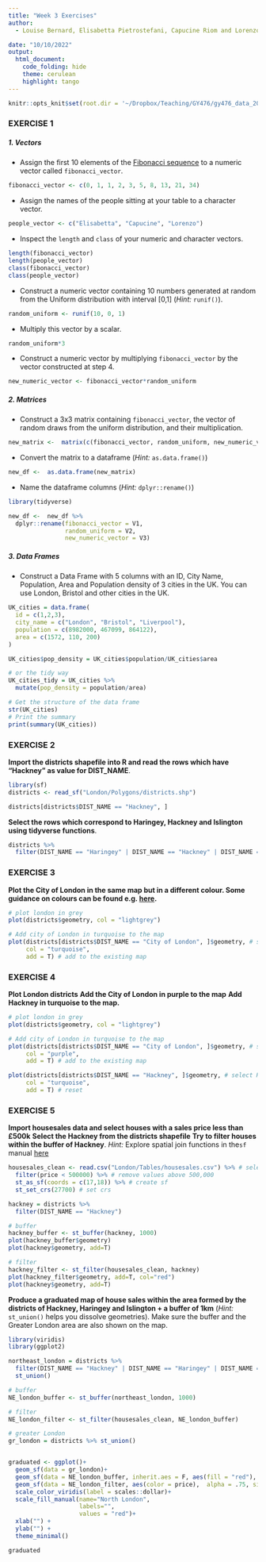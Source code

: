 ```yaml
---
title: "Week 3 Exercises"
author:
  - Louise Bernard, Elisabetta Pietrostefani, Capucine Riom and Lorenzo Sileci

date: "10/10/2022"
output: 
  html_document:
    code_folding: hide
    theme: cerulean 
    highlight: tango
---
```

```r
knitr::opts_knit$set(root.dir = '~/Dropbox/Teaching/GY476/gy476_data_2022_23')
```

### EXERCISE 1 {.tabset .tabset-fade .tabset-pills}  

##### 1. Vectors

* Assign the first 10 elements of the [Fibonacci sequence](https://www.mathsisfun.com/numbers/fibonacci-sequence.html) to a numeric vector called `fibonacci_vector`.
```r
fibonacci_vector <- c(0, 1, 1, 2, 3, 5, 8, 13, 21, 34)
```

* Assign the names of the people sitting at your table to a character vector.
```r
people_vector <- c("Elisabetta", "Capucine", "Lorenzo")
```

* Inspect the `length` and `class` of your numeric and character vectors.
```r
length(fibonacci_vector)
length(people_vector)
class(fibonacci_vector)
class(people_vector)
```

* Construct a numeric vector containing 10 numbers generated at random from the Uniform distribution with interval [0,1] (*Hint:* `runif()`).
```r
random_uniform <- runif(10, 0, 1)
```

* Multiply this vector by a scalar.
```r
random_uniform*3
```

* Construct a numeric vector by multiplying `fibonacci_vector` by the vector constructed at step 4.
```r
new_numeric_vector <- fibonacci_vector*random_uniform
```


##### 2. Matrices

* Construct a 3x3 matrix containing `fibonacci_vector`, the vector of random draws from the uniform distribution, and their multiplication.
```r
new_matrix <-  matrix(c(fibonacci_vector, random_uniform, new_numeric_vector), ncol =3)
```

* Convert the matrix to a dataframe (*Hint:* `as.data.frame()`)
```r
new_df <-  as.data.frame(new_matrix)
```

* Name the dataframe columns (*Hint:* `dplyr::rename()`)

```r
library(tidyverse)

new_df <-  new_df %>%
  dplyr::rename(fibonacci_vector = V1,
                random_uniform = V2,
                new_numeric_vector = V3)
```


##### 3. Data Frames 

* Construct a Data Frame with 5 columns with an ID, City Name, Population, Area and Population density of 3 cities in the UK.  You can use London, Bristol and other cities in the UK.

```r

UK_cities = data.frame(
  id = c(1,2,3),
  city_name = c("London", "Bristol", "Liverpool"),
  population = c(8982000, 467099, 864122),
  area = c(1572, 110, 200)
)

UK_cities$pop_density = UK_cities$population/UK_cities$area

# or the tidy way
UK_cities_tidy = UK_cities %>%
  mutate(pop_density = population/area)

# Get the structure of the data frame
str(UK_cities)
# Print the summary
print(summary(UK_cities))
```



### EXERCISE 2 {.tabset .tabset-fade .tabset-pills} 

**Import the districts shapefile into R and read the rows which have "Hackney" as value for DIST_NAME**.

```r
library(sf) 
districts <- read_sf("London/Polygons/districts.shp")

districts[districts$DIST_NAME == "Hackney", ]
```

**Select the rows which correspond to Haringey, Hackney and Islington using tidyverse functions**.

```r
districts %>%
  filter(DIST_NAME == "Haringey" | DIST_NAME == "Hackney" | DIST_NAME == "Islington")
```

### EXERCISE 3 {.tabset .tabset-fade .tabset-pills} 

**Plot the City of London in the same map but in a different colour. Some guidance on colours can be found e.g. [here](https://bookdown.org/hneth/ds4psy/D-3-apx-colors-basics.html).**

```r
# plot london in grey
plot(districts$geometry, col = "lightgrey")

# Add city of London in turquoise to the map
plot(districts[districts$DIST_NAME == "City of London", ]$geometry, # select city of london
     col = "turquoise",
     add = T) # add to the existing map
```


### EXERCISE 4 {.tabset .tabset-fade .tabset-pills} 

**Plot London districts**
**Add the City of London in purple to the map**
**Add Hackney in turquoise to the map.**

```r
# plot london in grey
plot(districts$geometry, col = "lightgrey")

# Add city of London in turquoise to the map
plot(districts[districts$DIST_NAME == "City of London", ]$geometry, # select city of london
     col = "purple",
     add = T) # add to the existing map

plot(districts[districts$DIST_NAME == "Hackney", ]$geometry, # select Hackney
     col = "turquoise",
     add = T) # reset
```


### EXERCISE 5 {.tabset .tabset-fade .tabset-pills} 

**Import housesales data and select houses with a sales price less than £500k**
**Select the Hackney from the districts shapefile**
**Try to filter houses within the buffer of Hackney**. *Hint:* Explore spatial join functions in the`sf` manual [here](https://r-spatial.github.io/sf/reference/st_join.html)

```r

housesales_clean <- read.csv("London/Tables/housesales.csv") %>% # select the main object
  filter(price < 500000) %>% # remove values above 500,000
  st_as_sf(coords = c(17,18)) %>% # create sf
  st_set_crs(27700) # set crs

hackney = districts %>%
  filter(DIST_NAME == "Hackney")

# buffer
hackney_buffer <- st_buffer(hackney, 1000)
plot(hackney_buffer$geometry)
plot(hackney$geometry, add=T)

# filter
hackney_filter <- st_filter(housesales_clean, hackney)
plot(hackney_filter$geometry, add=T, col="red")
plot(hackney$geometry, add=T)

```

**Produce a graduated map of house sales within the area formed by the districts of Hackney, Haringey and Islington + a buffer of 1km** (*Hint:* `st_union()` helps you dissolve geometries). Make sure the buffer and the Greater London area are also shown on the map.

```r
library(viridis)
library(ggplot2)

northeast_london = districts %>%
  filter(DIST_NAME == "Hackney" | DIST_NAME == "Haringey" | DIST_NAME == "Islington") %>%
  st_union()

# buffer
NE_london_buffer <- st_buffer(northeast_london, 1000)

# filter
NE_london_filter <- st_filter(housesales_clean, NE_london_buffer)

# greater London
gr_london = districts %>% st_union()


graduated <- ggplot()+
  geom_sf(data = gr_london)+
  geom_sf(data = NE_london_buffer, inherit.aes = F, aes(fill = "red"), alpha = 0.3)+
  geom_sf(data = NE_london_filter, aes(color = price),  alpha = .75, size = 1.5) +
  scale_color_viridis(label = scales::dollar)+
  scale_fill_manual(name="North London",
                    labels="",
                    values = "red")+
  xlab("") +
  ylab("") +
  theme_minimal()

graduated

```



